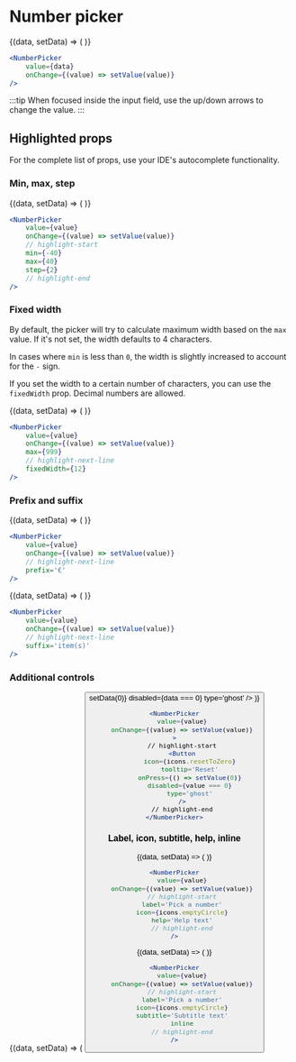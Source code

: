 # Number picker


<ComponentShowcase defaultValue={0}>
	{(data, setData) => (
		<NumberPicker
			value={data}
			onChange={setData}
		/>
	)}
</ComponentShowcase>

```jsx
<NumberPicker
	value={data}
	onChange={(value) => setValue(value)}
/>
```

:::tip
When focused inside the input field, use the up/down arrows to change the value.
:::

## Highlighted props

For the complete list of props, use your IDE's autocomplete functionality.

### Min, max, step

<ComponentShowcase defaultValue={0}>
	{(data, setData) => (
		<NumberPicker
			value={data}
			onChange={setData}
			min={-40}
			max={40}
			step={2}
		/>
	)}
</ComponentShowcase>

```jsx
<NumberPicker
	value={value}
	onChange={(value) => setValue(value)}
	// highlight-start
	min={-40}
	max={40}
	step={2}
	// highlight-end
/>
```

### Fixed width

By default, the picker will try to calculate maximum width based on the `max` value.
If it's not set, the width defaults to 4 characters.

In cases where `min` is less than `0`, the width is slightly increased to account for the `-` sign.

If you set the width to a certain number of characters, you can use the `fixedWidth` prop.
Decimal numbers are allowed.

<ComponentShowcase defaultValue={0}>
	{(data, setData) => (
		<NumberPicker
			value={data}
			onChange={setData}
			fixedWidth={12}
			max={999}
		/>
	)}
</ComponentShowcase>

```jsx
<NumberPicker
	value={value}
	onChange={(value) => setValue(value)}
	max={999}
	// highlight-next-line
	fixedWidth={12}
/>
```

### Prefix and suffix

<ComponentShowcase defaultValue={0}>
	{(data, setData) => (
		<NumberPicker
			value={data}
			onChange={setData}
			prefix='€'
		/>
	)}
</ComponentShowcase>

```jsx
<NumberPicker
	value={value}
	onChange={(value) => setValue(value)}
	// highlight-next-line
	prefix='€'
/>
```

<ComponentShowcase defaultValue={0}>
	{(data, setData) => (
		<NumberPicker
			value={data}
			onChange={setData}
			suffix='item(s)'
		/>
	)}
</ComponentShowcase>

```jsx
<NumberPicker
	value={value}
	onChange={(value) => setValue(value)}
	// highlight-next-line
	suffix='item(s)'
/>
```

### Additional controls

<ComponentShowcase defaultValue={0}>
	{(data, setData) => (
		<NumberPicker
			value={data}
			onChange={setData}
		>
			<Button
				icon={icons.resetToZero}
				tooltip='Reset'
				onPress={() => setData(0)}
				disabled={data === 0}
				type='ghost'
			/>
		</NumberPicker>
	)}
</ComponentShowcase>

```jsx
<NumberPicker
	value={value}
	onChange={(value) => setValue(value)}
>
	// highlight-start
	<Button
		icon={icons.resetToZero}
		tooltip='Reset'
		onPress={() => setValue(0)}
		disabled={value === 0}
		type='ghost'
	/>
	// highlight-end
</NumberPicker>
```

### Label, icon, subtitle, help, inline

<ComponentShowcase defaultValue={0}>
	{(data, setData) => (
		<NumberPicker
			value={data}
			onChange={setData}
			label='Pick a number'
			icon={icons.emptyCircle}
			help='Help text'
		/>
	)}
</ComponentShowcase>

```jsx
<NumberPicker
	value={value}
	onChange={(value) => setValue(value)}
	// highlight-start
	label='Pick a number'
	icon={icons.emptyCircle}
	help='Help text'
	// highlight-end
/>
```

<ComponentShowcase defaultValue={0}>
	{(data, setData) => (
		<NumberPicker
			value={data}
			onChange={setData}
			label='Pick a number'
			icon={icons.emptyCircle}
			subtitle='Subtitle text'
			inline
		/>
	)}
</ComponentShowcase>

```jsx
<NumberPicker
	value={value}
	onChange={(value) => setValue(value)}
	// highlight-start
	label='Pick a number'
	icon={icons.emptyCircle}
	subtitle='Subtitle text'
	inline
	// highlight-end
/>
```
